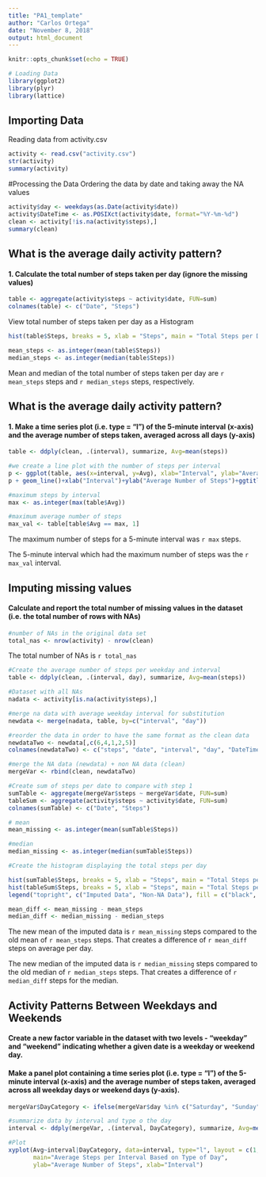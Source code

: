 ```yaml
---
title: "PA1_template"
author: "Carlos Ortega"
date: "November 8, 2018"
output: html_document
---
```


```r
knitr::opts_chunk$set(echo = TRUE)
```

```r
# Loading Data
library(ggplot2)
library(plyr)
library(lattice)
```

## Importing Data
Reading data from activity.csv
```r
activity <- read.csv("activity.csv")
str(activity)
summary(activity)
```

#Processing the Data
Ordering the data by date and taking away the NA values
```r
activity$day <- weekdays(as.Date(activity$date))
activity$DateTime <- as.POSIXct(activity$date, format="%Y-%m-%d")
clean <- activity[!is.na(activity$steps),]
summary(clean)
```

## What is the average daily activity pattern?
#### 1. Calculate the total number of steps taken per day (ignore the missing values)
```r
table <- aggregate(activity$steps ~ activity$date, FUN=sum)
colnames(table) <- c("Date", "Steps")
```
View total number of steps taken per day as a Histogram
```r
hist(table$Steps, breaks = 5, xlab = "Steps", main = "Total Steps per Day")
```

```r
mean_steps <- as.integer(mean(table$Steps))
median_steps <- as.integer(median(table$Steps))
```
Mean and median of the total number of steps taken per day are `r mean_steps` steps and `r median_steps` steps, respectively.

## What is the average daily activity pattern?

#### 1. Make a time series plot (i.e. type = "l") of the 5-minute interval (x-axis) and the average number of steps taken, averaged across all days (y-axis)

```r
table <- ddply(clean, .(interval), summarize, Avg=mean(steps))

#we create a line plot with the number of steps per interval
p <- ggplot(table, aes(x=interval, y=Avg), xlab="Interval", ylab="Average Number of Steps")
p + geom_line()+xlab("Interval")+ylab("Average Number of Steps")+ggtitle("Average Number of Steps per Interval")

#maximum steps by interval
max <- as.integer(max(table$Avg))

#maximum average number of steps
max_val <- table[table$Avg == max, 1]
```
The maximum number of steps for a 5-minute interval was `r max` steps.

The 5-minute interval which had the maximum number of steps was the `r max_val` interval.

## Imputing missing values

#### Calculate and report the total number of missing values in the dataset (i.e. the total number of rows with NAs)
```r
#number of NAs in the original data set
total_nas <- nrow(activity) - nrow(clean)
```
The total number of NAs is `r total_nas`

```r
#Create the average number of steps per weekday and interval
table <- ddply(clean, .(interval, day), summarize, Avg=mean(steps))

#Dataset with all NAs
nadata <- activity[is.na(activity$steps),]

#merge na data with average weekday interval for substitution
newdata <- merge(nadata, table, by=c("interval", "day"))

#reorder the data in order to have the same format as the clean data
newdataTwo <- newdata[,c(6,4,1,2,5)]
colnames(newdataTwo) <- c("steps", "date", "interval", "day", "DateTime")

#merge the NA data (newdata) + non NA data (clean)
mergeVar <- rbind(clean, newdataTwo)

#Create sum of steps per date to compare with step 1
sumTable <- aggregate(mergeVar$steps ~ mergeVar$date, FUN=sum)
tableSum <- aggregate(activity$steps ~ activity$date, FUN=sum)
colnames(sumTable) <- c("Date", "Steps")

# mean
mean_missing <- as.integer(mean(sumTable$Steps))

#median
median_missing <- as.integer(median(sumTable$Steps))

#Create the histogram displaying the total steps per day

hist(sumTable$Steps, breaks = 5, xlab = "Steps", main = "Total Steps per Day with NAs Fixed", col = "Black")
hist(tableSum$Steps, breaks = 5, xlab = "Steps", main = "Total Steps per Day with NAs Fixed", col = "Grey", add = T)
legend("topright", c("Imputed Data", "Non-NA Data"), fill = c("black", "grey"))
```

```r
mean_diff <- mean_missing - mean_steps
median_diff <- median_missing - median_steps
```
The new mean of the imputed data is `r mean_missing` steps compared to the old mean of `r mean_steps` steps. That creates a difference of `r mean_diff` steps on average per day.

The new median of the imputed data is `r median_missing` steps compared to the old median of `r median_steps` steps. That creates a difference of `r median_diff` steps for the median.

## Activity Patterns Between Weekdays and Weekends

#### Create a new factor variable in the dataset with two levels - "weekday" and "weekend" indicating whether a given date is a weekday or weekend day.

#### Make a panel plot containing a time series plot (i.e. type = "l") of the 5-minute interval (x-axis) and the average number of steps taken, averaged across all weekday days or weekend days (y-axis).
```r
mergeVar$DayCategory <- ifelse(mergeVar$day %in% c("Saturday", "Sunday"), "Weekend", "Weekday")

#summarize data by interval and type o the day
interval <- ddply(mergeVar, .(interval, DayCategory), summarize, Avg=mean(steps))

#Plot
xyplot(Avg~interval|DayCategory, data=interval, type="l", layout = c(1,2),
       main="Average Steps per Interval Based on Type of Day",
       ylab="Average Number of Steps", xlab="Interval")
```